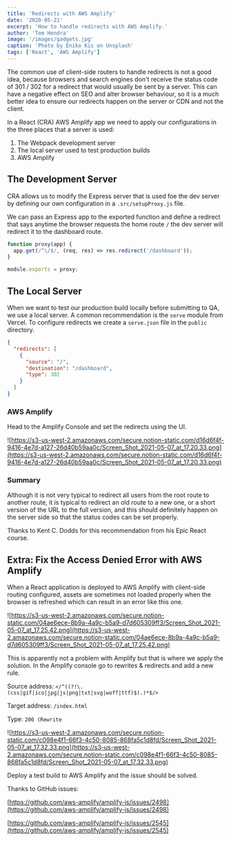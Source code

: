 ```yaml
---
title: 'Redirects with AWS Amplify'
date: '2020-05-21'
excerpt: 'How to handle redirects with AWS Amplify.'
author: 'Tom Hendra'
image: '/images/gadgets.jpg'
caption: 'Photo by Eniko Kis on Unsplash'
tags: ['React', 'AWS Amplify']
---
```


The common use of client-side routers to handle redirects is not a good idea, because browsers and search engines don't receive the status code of 301 / 302 for a redirect that would usually be sent by a server. This can have a negative effect on SEO and alter browser behaviour, so it is a much better idea to ensure our redirects happen on the server or CDN and not the client.

In a React (CRA) AWS Amplify app we need to apply our configurations in the three places that a server is used:

1. The Webpack development server
2. The local server used to test production builds
3. AWS Amplify

## The Development Server

CRA allows us to modify the Express server that is used foe the dev server by defining our own configuration in a `.src/setupProxy.js` file.

We can pass an Express app to the exported function and define a redirect that says anytime the browser requests the home route `/` the dev server will redirect it to the dashboard route.

```jsx
function proxy(app) {
  app.get(/^\/$/, (req, res) => res.redirect('/dashboard'));
}

module.exports = proxy;
```

## The Local Server

When we want to test our production build locally before submitting to QA, we use a local server. A common recommendation is the `serve` module from Vercel. To configure redirects we create a `serve.json` file in the `public` directory.

```json
{
  "redirects": [
    {
      "source": "/",
      "destination": "/dashboard",
      "type": 302
    }
  ]
}
```

### AWS Amplify

Head to the Amplify Console and set the redirects using the UI.

![https://s3-us-west-2.amazonaws.com/secure.notion-static.com/d16d6f4f-9416-4e7d-a127-26d40b59aa0c/Screen_Shot_2021-05-07_at_17.20.33.png](https://s3-us-west-2.amazonaws.com/secure.notion-static.com/d16d6f4f-9416-4e7d-a127-26d40b59aa0c/Screen_Shot_2021-05-07_at_17.20.33.png)

### Summary

Although it is not very typical to redirect all users from the root route to another route, it is typical to redirect an old route to a new one, or a short version of the URL to the full version, and this should definitely happen on the server side so that the status codes can be set properly.

Thanks to Kent C. Dodds for this recommendation from his Epic React course.

## Extra: Fix the Access Denied Error with AWS Amplify

When a React application is deployed to AWS Amplify with client-side routing configured, assets are sometimes not loaded properly when the browser is refreshed which can result in an error like this one.

![https://s3-us-west-2.amazonaws.com/secure.notion-static.com/04ae6ece-8b9a-4a9c-b5a9-d7d605309ff3/Screen_Shot_2021-05-07_at_17.25.42.png](https://s3-us-west-2.amazonaws.com/secure.notion-static.com/04ae6ece-8b9a-4a9c-b5a9-d7d605309ff3/Screen_Shot_2021-05-07_at_17.25.42.png)

This is apparently not a problem with Amplify but that is where we apply the solution. In the Amplify console go to rewrites & redirects and add a new rule.

Source address: `</^((?!\.(css|gif|ico|jpg|js|png|txt|svg|woff|ttf)$).)*$/>`

Target address: `/index.html`

Type: `200 (Rewrite`

![https://s3-us-west-2.amazonaws.com/secure.notion-static.com/c098e4f1-66f3-4c50-8085-868fa5c1d8fd/Screen_Shot_2021-05-07_at_17.32.33.png](https://s3-us-west-2.amazonaws.com/secure.notion-static.com/c098e4f1-66f3-4c50-8085-868fa5c1d8fd/Screen_Shot_2021-05-07_at_17.32.33.png)

Deploy a test build to AWS Amplify and the issue should be solved.

Thanks to GitHub issues:

[https://github.com/aws-amplify/amplify-js/issues/2498](https://github.com/aws-amplify/amplify-js/issues/2498)

[https://github.com/aws-amplify/amplify-js/issues/2545](https://github.com/aws-amplify/amplify-js/issues/2545)
